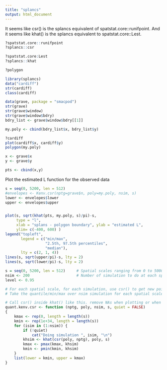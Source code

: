 ```yaml
---
title: "splancs"
output: html_document
---
```


It seems like csr() is the splancs equivalent of spatstat.core::runifpoint. And it seems like khat() is the splancs equivalent to spatstat.core::Lest.

```r
?spatstat.core::runifpoint
?splancs::csr

?spatstat.core:Lest
?splancs::khat

?polygon
```

```r
library(splancs)
data("cardiff")
str(cardiff)
class(cardiff)
```

```r
data(grave, package = "smacpod")
str(grave)
str(grave$window)
str(grave$window$bdry)
bdry_list <- grave$window$bdry[[1]]

my.poly <- cbind(bdry_list$x, bdry_list$y)
```

```r
?cardiff
plot(cardiff$x, cardiff$y)
polygon(my.poly)
```

```r
x <- grave$x
y <- grave$y

pts <- cbind(x,y)
```

Plot the estimated L function for the observed data
```r
s = seq(0, 5200, len = 512)
#envelopes <- Kenv.csr(nptg=grave$n, poly=my.poly, nsim, s)
lower <- envelopes$lower
upper <- envelopes$upper


plot(s, sqrt(khat(pts, my.poly, s)/pi)-s,
     type = "l", 
     xlab = "splans - polygon boundary", ylab = "estimated L",
     ylim= c(-400, 600) )
legend("topleft",
       legend = c("min/max",
                  "2.5th, 97.5th percentiles",
                  "median"),
       lty = c(2, 1, 4))
lines(s, sqrt(upper/pi)-s, lty = 2)
lines(s, sqrt(lower/pi)-s, lty = 2)

```



```r
s = seq(0, 5200, len = 512)     # Spatial scales ranging from 0 to 5000
nsim <- 200                     # Number of simulation to do at each spatial scale
level <- 0.95

# For each spatial scale, for each simulation, use csr() to get new points in the poly.
# Take the quantile/min/max over nsim simulation for each spatial scale s.

# Call csr() inside khat() like this. remove NAs when plotting or when calculating the quantile/min/max.
quant.kenv.csr <- function (nptg, poly, nsim, s, quiet = FALSE) 
{
    kmax <- rep(0, length = length(s))
    kmin <- rep(1e+34, length = length(s))
    for (isim in (1:nsim)) {
        if (!quiet) 
            cat("Doing simulation ", isim, "\n")
        khsim <- khat(csr(poly, nptg), poly, s)
        kmax <- pmax(kmax, khsim)
        kmin <- pmin(kmin, khsim)
    }
    list(lower = kmin, upper = kmax)
}
```

